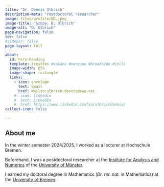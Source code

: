 ```yaml
---
title: "Dr. Dennis Ulbrich"
description-meta: "Postdoctoral researcher"
image: files/profile/UD.jpeg
image-title: "&copy; D. Ulbrich"
image-alt: "D. Ulbrich"
page-navigation: false
toc: false  
#sidebar: false
page-layout: full

about:
  id: hero-heading
  template: trestles #solana #marquee #broadside #jolla    
  image-width: 65%
  image-shape: rectangle
  links:
    - icon: envelope
      text: Email
      href: mailto:ulbrich.dennis@ewe.net
    #- icon: linkedin
    #  text: LinkedIn
    #  href: https://www.linkedin.com/in/ulbrichdennis/
callout-icon: false

---
```


:::{#hero-heading}

## About me

In the winter semester 2024/2025, I worked as a lecturer at Hochschule Bremen.

Beforehand, I was a postdoctoral researcher at the [Institute for Analysis and Numerics](https://www.uni-muenster.de/AMM/en/institute.shtml) of the [University of Münster](https://www.uni-muenster.de/en/).

I earned my doctoral degree in Mathematics (*Dr. rer. nat.* in Mathematics) at the [University of Bremen](https://www.uni-bremen.de/en/). 

:::



